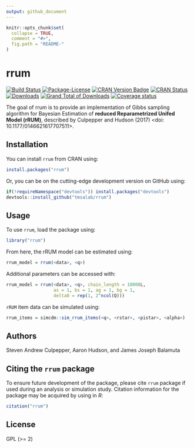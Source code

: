 ```yaml
---
output: github_document
---
```


<!-- README.md is generated from README.Rmd. Please edit that file -->

```r
knitr::opts_chunk$set(
  collapse = TRUE,
  comment = "#>",
  fig.path = "README-"
)
```

# rrum

[![Build Status](https://travis-ci.org/tmsalab/rrum.svg)](https://travis-ci.org/tmsalab/rrum)
[![Package-License](http://img.shields.io/badge/license-GPL%20(%3E=2)-brightgreen.svg?style=flat)](http://www.gnu.org/licenses/gpl-2.0.html)
[![CRAN Version Badge](http://www.r-pkg.org/badges/version/rrum)](https://cran.r-project.org/package=rrum)
[![CRAN Status](https://cranchecks.info/badges/worst/rrum)](https://cran.r-project.org/web/checks/check_results_rrum.html)
[![Downloads](http://cranlogs.r-pkg.org/badges/rrum?color=brightgreen)](http://www.r-pkg.org/pkg/rrum)
[![Grand Total of Downloads](http://cranlogs.r-pkg.org/badges/grand-total/rrum?color=brightgreen)](http://www.r-pkg.org/pkg/rrum)
[![Coverage status](https://codecov.io/gh/tmsalab/rrum/branch/master/graph/badge.svg)](https://codecov.io/github/tmsalab/rrum?branch=master)

The goal of rrum is to provide an implementation of Gibbs sampling algorithm 
for Bayesian Estimation of **reduced Reparametrized Unifed Model (rRUM)**,
described by Culpepper and Hudson (2017) <doi: 10.1177/0146621617707511>.

## Installation

You can install `rrum` from CRAN using:

```r
install.packages("rrum")
```

Or, you can be on the cutting-edge development version on GitHub using:

```r
if(!requireNamespace("devtools")) install.packages("devtools")
devtools::install_github("tmsalab/rrum")
```

## Usage

To use `rrum`, load the package using:

```r
library("rrum")
```

From here, the rRUM model can be estimated using:

```r
rrum_model = rrum(<data>, <q>)
```

Additional parameters can be accessed with:

```r
rrum_model = rrum(<data>, <q>, chain_length = 10000L,
                  as = 1, bs = 1, ag = 1, bg = 1,
                  delta0 = rep(1, 2^ncol(Q)))
```

`rRUM` item data can be simulated using:

```r
rrum_items = simcdm::sim_rrum_items(<q>, <rstar>, <pistar>, <alpha>)
```


## Authors

Steven Andrew Culpepper, Aaron Hudson, and James Joseph Balamuta

## Citing the `rrum` package

To ensure future development of the package, please cite `rrum`
package if used during an analysis or simulation study. Citation information
for the package may be acquired by using in *R*:

```r
citation("rrum")
```

## License

GPL (>= 2)
